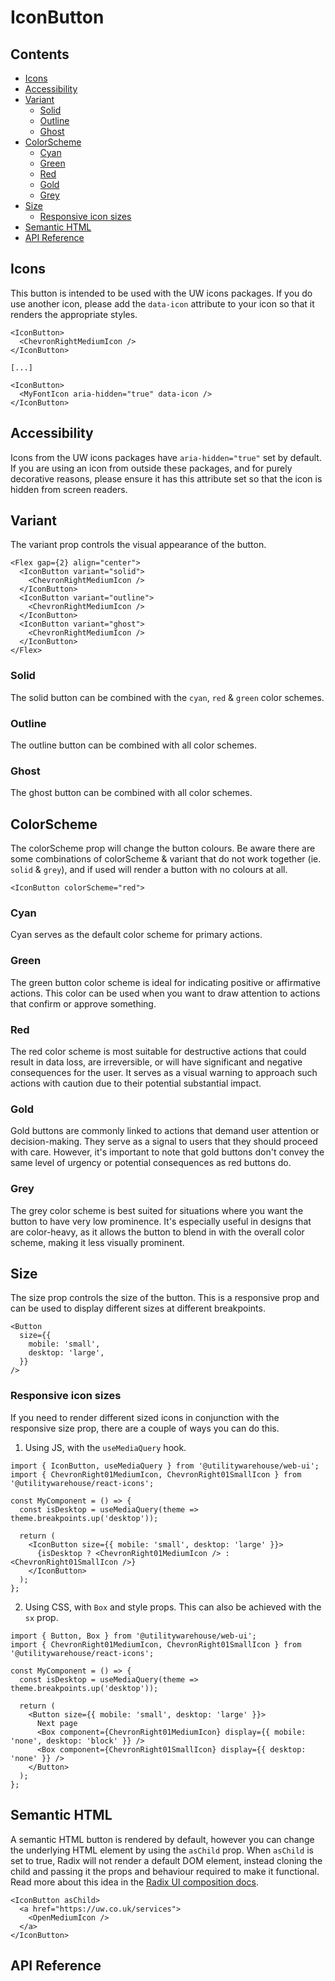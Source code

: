 
<Meta of={Stories} />

# IconButton

<Description />

<Canvas of={Stories.SimpleExample} />

## Contents

- [Icons](#icons)
- [Accessibility](#accessibility)
- [Variant](#variant)
  - [Solid](#solid)
  - [Outline](#outline)
  - [Ghost](#ghost)
- [ColorScheme](#colorscheme)
  - [Cyan](#cyan)
  - [Green](#green)
  - [Red](#red)
  - [Gold](#gold)
  - [Grey](#grey)
- [Size](#size)
  - [Responsive icon sizes](#responsive-icon-sizes)
- [Semantic HTML](#semantic-html)
- [API Reference](#api-reference)

## Icons

This button is intended to be used with the UW icons packages. If you do use
another icon, please add the `data-icon` attribute to your icon so that it
renders the appropriate styles.

```tsx
<IconButton>
  <ChevronRightMediumIcon />
</IconButton>

[...]

<IconButton>
  <MyFontIcon aria-hidden="true" data-icon />
</IconButton>
```

## Accessibility

Icons from the UW icons packages have `aria-hidden="true"` set by default. If
you are using an icon from outside these packages, and for purely decorative
reasons, please ensure it has this attribute set so that the icon is hidden
from screen readers.

## Variant

The variant prop controls the visual appearance of the button.

```tsx
<Flex gap={2} align="center">
  <IconButton variant="solid">
    <ChevronRightMediumIcon />
  </IconButton>
  <IconButton variant="outline">
    <ChevronRightMediumIcon />
  </IconButton>
  <IconButton variant="ghost">
    <ChevronRightMediumIcon />
  </IconButton>
</Flex>
```

### Solid

The solid button can be combined with the `cyan`, `red` & `green` color schemes.

<Canvas of={Stories.SolidVariant} />

### Outline

The outline button can be combined with all color schemes.

<Canvas of={Stories.OutlineVariant} />

### Ghost

The ghost button can be combined with all color schemes.

<Canvas of={Stories.GhostVariant} />

## ColorScheme

The colorScheme prop will change the button colours. Be aware there are some
combinations of colorScheme & variant that do not work together (ie. `solid` &
`grey`), and if used will render a button with no colours at all.

```tsx
<IconButton colorScheme="red">
```

### Cyan

Cyan serves as the default color scheme for primary actions.

### Green

The green button color scheme is ideal for indicating positive or affirmative
actions. This color can be used when you want to draw attention to actions that
confirm or approve something.

### Red

The red color scheme is most suitable for destructive actions that could result
in data loss, are irreversible, or will have significant and negative
consequences for the user. It serves as a visual warning to approach such
actions with caution due to their potential substantial impact.

### Gold

Gold buttons are commonly linked to actions that demand user attention or
decision-making. They serve as a signal to users that they should proceed with
care. However, it's important to note that gold buttons don't convey the same
level of urgency or potential consequences as red buttons do.

### Grey

The grey color scheme is best suited for situations where you want the button
to have very low prominence. It's especially useful in designs that are
color-heavy, as it allows the button to blend in with the overall color scheme,
making it less visually prominent.

## Size

The size prop controls the size of the button. This is a responsive prop and
can be used to display different sizes at different breakpoints.

<Canvas of={Stories.Sizes} />

```tsx
<Button
  size={{
    mobile: 'small',
    desktop: 'large',
  }}
/>
```

### Responsive icon sizes

If you need to render different sized icons in conjunction with the responsive
size prop, there are a couple of ways you can do this.

1. Using JS, with the `useMediaQuery` hook.

```tsx
import { IconButton, useMediaQuery } from '@utilitywarehouse/web-ui';
import { ChevronRight01MediumIcon, ChevronRight01SmallIcon } from '@utilitywarehouse/react-icons';

const MyComponent = () => {
  const isDesktop = useMediaQuery(theme => theme.breakpoints.up('desktop'));

  return (
    <IconButton size={{ mobile: 'small', desktop: 'large' }}>
      {isDesktop ? <ChevronRight01MediumIcon /> : <ChevronRight01SmallIcon />}
    </IconButton>
  );
};
```

2. Using CSS, with `Box` and style props. This can also be achieved with the `sx` prop.

```tsx
import { Button, Box } from '@utilitywarehouse/web-ui';
import { ChevronRight01MediumIcon, ChevronRight01SmallIcon } from '@utilitywarehouse/react-icons';

const MyComponent = () => {
  const isDesktop = useMediaQuery(theme => theme.breakpoints.up('desktop'));

  return (
    <Button size={{ mobile: 'small', desktop: 'large' }}>
      Next page
      <Box component={ChevronRight01MediumIcon} display={{ mobile: 'none', desktop: 'block' }} />
      <Box component={ChevronRight01SmallIcon} display={{ desktop: 'none' }} />
    </Button>
  );
};
```

## Semantic HTML

A semantic HTML button is rendered by default, however you can change the underlying HTML element by using the `asChild` prop.
When `asChild` is set to true, Radix will not render a default DOM element,
instead cloning the child and passing it the props and behaviour required to
make it functional.
Read more about this idea in the [Radix UI composition docs](https://www.radix-ui.com/primitives/docs/guides/composition).

<Canvas of={Stories.AsLink} />

```tsx
<IconButton asChild>
  <a href="https://uw.co.uk/services">
    <OpenMediumIcon />
  </a>
</IconButton>
```

## API Reference

<ArgTypes of={Stories} />
